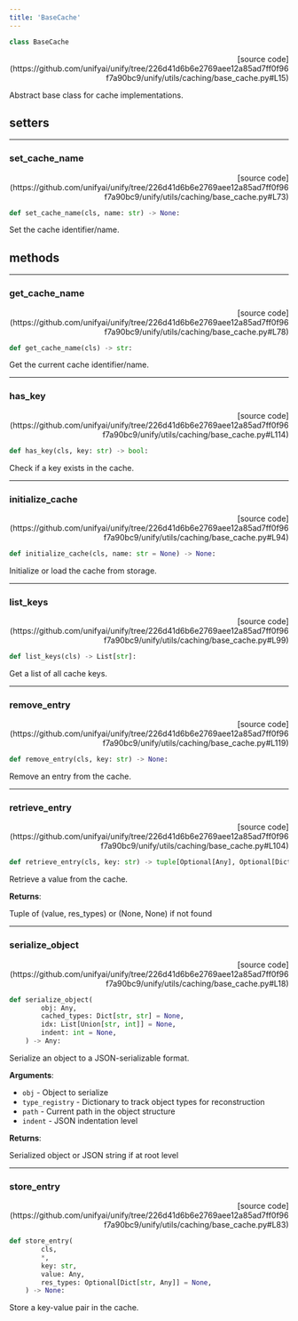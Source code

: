 ```yaml
---
title: 'BaseCache'
---
```


```python
class BaseCache
```

<p align="right">[source code](https://github.com/unifyai/unify/tree/226d41d6b6e2769aee12a85ad7ff0f96f7a90bc9/unify/utils/caching/base_cache.py#L15)</p>

Abstract base class for cache implementations.

## setters

---

### set\_cache\_name

<p align="right">[source code](https://github.com/unifyai/unify/tree/226d41d6b6e2769aee12a85ad7ff0f96f7a90bc9/unify/utils/caching/base_cache.py#L73)</p>

```python
def set_cache_name(cls, name: str) -> None:
```

Set the cache identifier/name.

## methods

---

### get\_cache\_name

<p align="right">[source code](https://github.com/unifyai/unify/tree/226d41d6b6e2769aee12a85ad7ff0f96f7a90bc9/unify/utils/caching/base_cache.py#L78)</p>

```python
def get_cache_name(cls) -> str:
```

Get the current cache identifier/name.

---

### has\_key

<p align="right">[source code](https://github.com/unifyai/unify/tree/226d41d6b6e2769aee12a85ad7ff0f96f7a90bc9/unify/utils/caching/base_cache.py#L114)</p>

```python
def has_key(cls, key: str) -> bool:
```

Check if a key exists in the cache.

---

### initialize\_cache

<p align="right">[source code](https://github.com/unifyai/unify/tree/226d41d6b6e2769aee12a85ad7ff0f96f7a90bc9/unify/utils/caching/base_cache.py#L94)</p>

```python
def initialize_cache(cls, name: str = None) -> None:
```

Initialize or load the cache from storage.

---

### list\_keys

<p align="right">[source code](https://github.com/unifyai/unify/tree/226d41d6b6e2769aee12a85ad7ff0f96f7a90bc9/unify/utils/caching/base_cache.py#L99)</p>

```python
def list_keys(cls) -> List[str]:
```

Get a list of all cache keys.

---

### remove\_entry

<p align="right">[source code](https://github.com/unifyai/unify/tree/226d41d6b6e2769aee12a85ad7ff0f96f7a90bc9/unify/utils/caching/base_cache.py#L119)</p>

```python
def remove_entry(cls, key: str) -> None:
```

Remove an entry from the cache.

---

### retrieve\_entry

<p align="right">[source code](https://github.com/unifyai/unify/tree/226d41d6b6e2769aee12a85ad7ff0f96f7a90bc9/unify/utils/caching/base_cache.py#L104)</p>

```python
def retrieve_entry(cls, key: str) -> tuple[Optional[Any], Optional[Dict[str, Any]]]:
```

Retrieve a value from the cache.

**Returns**:

Tuple of (value, res_types) or (None, None) if not found

---

### serialize\_object

<p align="right">[source code](https://github.com/unifyai/unify/tree/226d41d6b6e2769aee12a85ad7ff0f96f7a90bc9/unify/utils/caching/base_cache.py#L18)</p>

```python
def serialize_object(
        obj: Any,
        cached_types: Dict[str, str] = None,
        idx: List[Union[str, int]] = None,
        indent: int = None,
    ) -> Any:
```

Serialize an object to a JSON-serializable format.

**Arguments**:

- `obj` - Object to serialize
- `type_registry` - Dictionary to track object types for reconstruction
- `path` - Current path in the object structure
- `indent` - JSON indentation level



**Returns**:

Serialized object or JSON string if at root level

---

### store\_entry

<p align="right">[source code](https://github.com/unifyai/unify/tree/226d41d6b6e2769aee12a85ad7ff0f96f7a90bc9/unify/utils/caching/base_cache.py#L83)</p>

```python
def store_entry(
        cls,
        *,
        key: str,
        value: Any,
        res_types: Optional[Dict[str, Any]] = None,
    ) -> None:
```

Store a key-value pair in the cache.